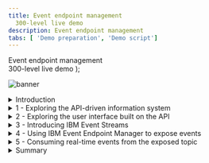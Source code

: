 ```yaml
---
title: Event endpoint management
  300-level live demo
description: Event endpoint management
tabs: [ 'Demo preparation', 'Demo script']
---
```


  <span>
    Event endpoint management <br /> 300-level live demo
  </span> );

![banner](https://raw.githubusercontent.com/ibm-garage-tsa/platinum-demos/master/src/pages/300-integration-event-endpoint-management/images/eem-script-banner-10-12-22.jpg)
<span id="place1"></span>

<details>

<summary>Introduction</summary>

<br/>

In this demo we’ll explore how the data from an airports flight information system gets distributed to various other systems. These will include a Flight Information Board, and a mobile application for an airline. The Flight Information Board gets flight information using a traditional API. We will show how a new event stream for flight information on can be easily made available to the developers of the airline mobile application. This will enable the mobile app to receive flight delays the moment they occur, resulting in an improved and more marketable experience.

<br/>

We will explore how we satisfy the requirements of a restaurant that wants to place time-sensitive advertisements on an airline's mobile application.

<br/>

Let’s get started!

<br/>

(Demo intro slides <a href="https://ibm.box.com/s/tph26q1zzqhix1t1fkm2ukyc9eqgwdbg" target="_blank" rel="noreferrer">here</a>)

<br/>

(Printer-ready PDF of demo script <a href="./300-Integration-event-endpoint-management-Demo-Script.pdf" target="_blank" rel="noreferrer">here</a>)

<br/>

</details>

<details>

<summary>1 - Exploring the API-driven information system</summary>

<br/>

| **1.1** | **Explore the Flight Information Manager UI** |
| :--- | :--- |
| **Narration** | Let’s first take a look at the flight information system itself so we understand the data we’re dealing with. The user interface for the flight information system is known as the Flight Information Manager. It shows us the current flights, and also provides us with a mechanism to add a delay to the anticipated departure time of a flight. |
| **Action** &nbsp; 1.1.1 | Show the Flight Information Manager UI, as highlighted in the narration above. <br/><br/> <img src="https://raw.githubusercontent.com/ibm-garage-tsa/platinum-demos/master/src/pages/300-integration-event-endpoint-management/images/300-eem-demo-1-1-1.png" width="800" /> |
| **Narration** | The Flight Information Manager uses a REST API available on the Flight Information Data Store. This API is only directly available to the Flight Information Manager user interface since it has the ability to perform sensitive functions, such as delaying the arrival time of a flight. |

| **1.2** | **Explore the existing REST API** |
| :--- | :--- |
| **Narration** | There are other systems, such as the Flight Information Boards around the airport that also need access to flight data but do not need access to the whole API. For example, the Flight Information Board should not have access to the API function to “delay” a flight.  An API management capability (IBM API Connect) is used to expose selected data and functions from the API in a Developer Portal. The developers of other applications can browse the various APIs available at the airport, and self-subscribe to use them in their applications. This means that their usage of the API can be tracked, controlled (e.g. rate limited) and indeed revoked. Lets take a quick look at the exposed REST API for flight information. |
| **Action** &nbsp; 1.2.1 | Go to the API management Portal and show the exposed REST API for flight information, noting that there is only a GET operation. |
| **Action** &nbsp; 1.2.2 | Show the IBM API Connect **Developer Portal** tab in the browser. <br/><br/> <img src="https://raw.githubusercontent.com/ibm-garage-tsa/platinum-demos/master/src/pages/300-integration-event-endpoint-management/images/300-eem-demo-1-2-2.png" width="800" /> |
| **Action** &nbsp; 1.2.3 | Click **API Products**. <br/><br/> <img src="https://raw.githubusercontent.com/ibm-garage-tsa/platinum-demos/master/src/pages/300-integration-event-endpoint-management/images/300-eem-demo-1-2-3.png" width="800" /> |
| **Action** &nbsp; 1.2.4 | Click **Flight API**. <br/><br/> <img src="https://raw.githubusercontent.com/ibm-garage-tsa/platinum-demos/master/src/pages/300-integration-event-endpoint-management/images/300-eem-demo-1-2-4.png" width="800" /> |
| **Action** &nbsp; 1.2.5 | Click **Flight API 1.0.0**. <br/><br/> <img src="https://raw.githubusercontent.com/ibm-garage-tsa/platinum-demos/master/src/pages/300-integration-event-endpoint-management/images/300-eem-demo-1-2-5.png" width="800" /> |
| **Action** &nbsp; 1.2.6 | Click the **GET /flights** operation. <br/><br/> <img src="https://raw.githubusercontent.com/ibm-garage-tsa/platinum-demos/master/src/pages/300-integration-event-endpoint-management/images/300-eem-demo-1-2-6.png" width="800" /> |
| **Narration** | Note that we’ve been able to explore this API right down to what operations are available, and even example data that would be returned. However, we cannot make calls on this API because we have not yet requested access to it. API Connect ensures only known consumers of the API can use it. |

<br/>

**[Go to top](#place1)**

</details>

<details>

<summary>2 - Exploring the user interface built on the API </summary>

<br/>

| **2.1** | **Display the flight board** |
| :--- | :--- |
| **Narration** | The Flight Information Board is one of the consumers of this flight information API. It retrieves the data every 5 minutes to get the latest flight information. &nbsp; &nbsp; &nbsp; &nbsp; &nbsp; &nbsp; &nbsp; &nbsp; &nbsp; &nbsp; &nbsp; &nbsp; &nbsp; &nbsp; &nbsp; &nbsp; &nbsp; &nbsp; &nbsp; &nbsp; &nbsp; &nbsp; &nbsp; |
| **Action** &nbsp; 2.1.1 | Bring up the Flight Information Board UI.  <br/><br/> <img src="https://raw.githubusercontent.com/ibm-garage-tsa/platinum-demos/master/src/pages/300-integration-event-endpoint-management/images/300-eem-demo-2-1-1.png" width="800" /> |

| **2.2** | **Explore the update rate of the Flight Information Board** |
| :--- | :--- |
| **Narration** |  Note that if we delay a flight using the Flight Information Manager, although it shows the new time straight away in that user interface, the Flight Information Board only picks up the change when it next polls the API, several minutes later.   |
| **Action** &nbsp; 2.2.1 | Show both the Flight Information Manager and the Flight Information Board on screen at the same time. Both screens are showing the same for now.<br/><br/> <img src="https://raw.githubusercontent.com/ibm-garage-tsa/platinum-demos/master/src/pages/300-integration-event-endpoint-management/images/300-eem-demo-2-2-1.png" width="800" /> |
| **Action** &nbsp; 2.2.2 | Click on one of the **Delay this flight** (1) buttons, enter **60** (2) for the minutes to be delayed, and click **OK** (3).<br/><br/> <img src="https://raw.githubusercontent.com/ibm-garage-tsa/platinum-demos/master/src/pages/300-integration-event-endpoint-management/images/300-eem-demo-2-2-2.png" width="800" /> |
| **Action** &nbsp; 2.2.3 | Show that the flight departure time has been updated on the manager only.<br/><br/> <img src="https://raw.githubusercontent.com/ibm-garage-tsa/platinum-demos/master/src/pages/300-integration-event-endpoint-management/images/300-eem-demo-2-2-3.png" width="800" /> |
| **Action** &nbsp; 2.2.4 | If required, wait 5 minutes to show that the Flight Board is updated. |
| **Narration** |  Clearly, we could reduce the poll interval to something that might be more responsive, but as we reduce this interval, we are increasing the load on the Flight Information Data Store. Note that there could be many other systems also requiring this information in a timely fashion (eg., taxi companies, ground crew systems, airlines). If they were all to poll with short time intervals, the Flight Information Data Store would quickly become overwhelmed. The Flight Information Data Store could of course implement performance measures such as caching, but it would end up having to cater to constantly increasing demands of consumers, in terms of both performance, and availability. <br/><br/><InlineNotification><strong>Narration Tip</strong>: This is a good time to discuss how common this situation is across scenarios in other industries where APIs are a commonly used way to provide data, but do not make it easy to receive data changes in a timely way. Examples might include fraudulent payment attempts, exceptional stock price movements, fire or other hazard alerts, refrigerator temperature thresholds etc. </InlineNotification> |

<br/>

**[Go to top](#place1)**

</details>

<details>

<summary>3 - Introducing IBM Event Streams </summary>

<br/>

| **3.1** | **Introduce Events, Kafka, and IBM Event Streams** |
| :--- | :--- |
| **Narration** |  Modern applications are turning to the open source publish/subscribe facility Apache Kafka to distribute information as it occurs by publishing event on topics. Publish/subscribe capabilities are certainly not new and messaging products have provided this pattern for decades. However, Apache Kafka has risen to popularity due to its out of the box ability to retain an event history, which makes it well suited to certain application patterns. IBM Cloud Pak for Integration provides both messaging (IBM MQ) and also a production strength implementation of Apache Kafka (IBM Event Streams). IBM Event Streams provides a Kubernetes operator that enables rapid deployment of Apache Kafka clusters, including a graphical user interface that simplifies familiarisation. |
| **Action** &nbsp; 3.1.1 | Show the **IBM Event Streams** tab in the browser. <br/><br/> <img src="https://raw.githubusercontent.com/ibm-garage-tsa/platinum-demos/master/src/pages/300-integration-event-endpoint-management/images/300-eem-demo-3-1-1.png" width="800" /> |

| **3.2** | **View events on Kafka topic** |
| :--- | :--- |
| **Narration** | It turns out our flight information system is already configured to publish events to a Kafka topic when we delay a flight.  |
| **Action** &nbsp; 3.2.1 | Navigate to **Topics** (1). Click **flight-delays** (2).<br/><br/> <img src="https://raw.githubusercontent.com/ibm-garage-tsa/platinum-demos/master/src/pages/300-integration-event-endpoint-management/images/300-eem-demo-3-2-1.png" width="800" /> |
| **Action** &nbsp; 3.2.2 | The events already emitted will be displayed. Select the top event (1) and show this corresponds to the flight you previously delayed (2). <br/><br/> <img src="https://raw.githubusercontent.com/ibm-garage-tsa/platinum-demos/master/src/pages/300-integration-event-endpoint-management/images/300-eem-demo-3-2-2.png" width="800" /> |
| **Action** &nbsp; 3.2.3 | Show that as you delay additional flights these show in the event stream. |
| **Narration** | Note that the events for each delay we create are present in the event history, and there is a very clear representation of their sequential order based on the “Offset” value. These will remain here, regardless of whether subscribers read them or not, and this is one of the key differences between Apache Kafka and messaging capabilities such as IBM MQ. Events can only be removed administratively, either by archiving those older than a certain time period, or a more sophisticated mechanism known as “log compaction” which is useful when at least one event for each data record must be preserved. |

| **3.3** | **Connect an application to the Kafka Cluster** |
| :--- | :--- |
| **Narration** | Applications consuming events from a Kafka cluster need to know the location of the bootstrap Kafka broker for initiation of their connection. You will notice that by default that IBM Event Streams only provides “internal” connections. That means you can only connect from within the OpenShift cluster. This connection can be used for example by the flight information system to publish events. |
| **Action** &nbsp; 3.3.1 | Click **Connect to this topic**.<br/><br/> <img src="https://raw.githubusercontent.com/ibm-garage-tsa/platinum-demos/master/src/pages/300-integration-event-endpoint-management/images/300-eem-demo-3-3-1.png" width="800" /> |
| **Action** &nbsp; 3.3.2 | Click **Internal** (1), then copy the **endpoint information** (2). We will use this later when configuring IBM Event Endpoint Manager. Note that we do not need to download any certificates because the demo Kafka cluster has security switched off for simplicity.  <br/><br/> <img src="https://raw.githubusercontent.com/ibm-garage-tsa/platinum-demos/master/src/pages/300-integration-event-endpoint-management/images/300-eem-demo-3-3-2.png" width="800" /> |
| **Narration** | The consumers ​of flight delay events (​such as the Flight Information Board and later, the airline mobile application) will be beyond the OpenShift cluster. We ​could do basic external exposure by configuring an “external” listener ​in the screens we've just explored, but this provides only limited control when we are exposing Kafka to consumers beyond our immediate sphere. We are going to look at a much more powerful way of exposing a topic, using IBM Event Endpoint Manager. Since this is in the same OpenShift cluster as this Kafka cluster, the internal listener will be sufficient as IBM Event Endpoint Manager will do the external exposure for us, then route to the internal connection. |

<br/>

**[Go to top](#place1)**

</details>

<details>

<summary>4 - Using IBM Event Endpoint Manager to expose events</summary>

<br/>

| **4.1** | **Manage the Async API** |
| :--- | :--- |
| **Narration** | IBM Event Endpoint Manager performs exactly the same role for asynchronous interfaces as IBM API Connect does for synchronous APIs. It allows us for example to make a selection of Kafka topics available in a catalogue and display them in a portal such that a developer can easily discover and subscribe to use them. It then protects the actual Kafka cluster by controlling access to it via a gateway.  Let’s add our Kafka topic to the IBM Event Endpoint Manager catalogue.  |
| **Action** &nbsp; 4.1.1 | Open the Cloud Pak for Integration Platform Navigator tab and click **Design APIs**.<br/><br/> <img src="https://raw.githubusercontent.com/ibm-garage-tsa/platinum-demos/master/src/pages/300-integration-event-endpoint-management/images/300-eem-demo-4-1-1.png" width="800" /> |
| **Action** &nbsp; 4.1.2 | Click **Develop APIs and products**.<br/><br/> <img src="https://raw.githubusercontent.com/ibm-garage-tsa/platinum-demos/master/src/pages/300-integration-event-endpoint-management/images/300-eem-demo-4-1-2.png" width="800" /> |
| **Action** &nbsp; 4.1.3 | Select **Add** (1) in the top right, and select **AsyncAPI (from Kafka topic) (2).** <br/><br/> <img src="https://raw.githubusercontent.com/ibm-garage-tsa/platinum-demos/master/src/pages/300-integration-event-endpoint-management/images/300-eem-demo-4-1-3.png" width="800" /> |
| **Action** &nbsp; 4.1.4 | Enter **Flight Delays** in the Title field.<br/><br/> <img src="https://raw.githubusercontent.com/ibm-garage-tsa/platinum-demos/master/src/pages/300-integration-event-endpoint-management/images/300-eem-demo-4-1-4.png" width="800" /> |
| **Narration** | IBM Event Endpoint Management can provide access to topics on multiple Kafka clusters via a single “event gateway”. Consumers therefore only have to connect to one bootstrap server (the event gateway) with one set of credentials regardless of which Kafka cluster their topics reside on. <br/><br/>As we add the topic to the catalogue for external exposure, we also choose to provide a schema for the event data. This ensures that all consumers of the events know what data model to expect from this topic. |
| **Action** &nbsp; 4.1.5 | Enter the Kafka listener URL from the earlier step in the **Bootstrap Servers** field (1) in the Servers section. In the Channel field enter the topic name **flight-delays** (2). Upload the **Flight-Delay.avsc** (3) schema that can be downloaded from <a href="https://raw.githubusercontent.com/IBM/platinum-demo-code-eem/main/resources/Flight-Delays.avsc" target="_blank" rel="noreferrer">here</a> If you wish, you can download this in advance. Click **Next** (4).<br/><br/><img src="https://raw.githubusercontent.com/ibm-garage-tsa/platinum-demos/master/src/pages/300-integration-event-endpoint-management/images/300-eem-demo-4-1-5.png" width="800" /> |
| **Narration** | We will choose to publish the topic straight away, which will automatically create a Product and publish that within the Sandbox catalog. By default it will secure the topic in the same way we would a synchronous API, using an API Key and Secret. This enables us to hide what might be a more complex security model used on your Kafka cluster (such as mTLS).  Note that AsyncAPIs exposed by the event gateway are always protected with TLS communication, even if the underlying Kafka broker is not, as is the case in this demo. |
| **Action** &nbsp; 4.1.6 | Check **Publish this API** (1) and click **Next** (2).<br/><br/> <img src="https://raw.githubusercontent.com/ibm-garage-tsa/platinum-demos/master/src/pages/300-integration-event-endpoint-management/images/300-eem-demo-4-1-6.png" width="800" /> |
| **Narration** | The next page shows the API key and secret that are needed to access the Async API from your Kafka consumer.  These will take the place of the username and password in your consumer properties. |
| **Action** &nbsp; 4.1.7 | Click **Edit API** to continue.<br/><br/> <img src="https://raw.githubusercontent.com/ibm-garage-tsa/platinum-demos/master/src/pages/300-integration-event-endpoint-management/images/300-eem-demo-4-1-7.png" width="800" /> |
| **Narration** | The next page is where you can enter a vast array of optional detail about the API, that will ultimately be published to the catalog. However, we do not need to add any further detail at this stage. |
| **Action** &nbsp; 4.1.8 | The next screen is the Edit API screen, but you do not need to do anything here.  Simply ensure that the **online switch** is green, indicating the API is online. <br/><br/> <img src="https://raw.githubusercontent.com/ibm-garage-tsa/platinum-demos/master/src/pages/300-integration-event-endpoint-management/images/300-eem-demo-4-1-8.png" width="800" /> |
| **Narration** | To manage granular access to topics would normally require a Kafka administrator to create and maintain multiple access control lists (ACLs). IBM Event Endpoint Manager enables consumers to self-administer their own access to topics. The Kafka administrator need only set up access between the Kafka cluster and the event gateway. From that point onward, the person deciding which topics the consumers can subscribe to no longer needs to be a Kafka specialist. |

<br/>

**[Go to top](#place1)**

</details>

<details>

<summary>5 - Consuming real-time events from the exposed topic </summary>

<br/>

| **5.1** | **Discover the Async API from an app developer’s perspective** |
| :--- | :--- |
| **Narration** | Let’s get back to our airport scenario. There is a restaurant at the airport that is struggling to fill its tables. They have discovered that the first thing people do when their plane is badly delayed is to go find somewhere to eat, so they see this as an excellent opportunity to capture extra trade and draw those customers to their restaurant. They are prepared to invest in advertising, but it needs to be extremely timely if it’s going to capture this particular opportunity as people make decisions within seconds when they see their flight delayed. They need to get a notification to customers immediately, perhaps before the delay is even posted on the departure boards. They approach the main airline at the airport asking if they can place an advert on the mobile application alongside the delay notification, but they are only prepared to pay for an advert if it is delivered within a handful of seconds of the delay being published by the flight information system. <br/><br/>The developers of the airline app investigate the design of the current delay notification in their app. It uses an API to retrieve flight delays from the flight information system, but the API only polls once every five minutes, to avoid undue pressure on the back end database. They come to the Portal to see if there are alternative ways to find out about delays. They find the REST API for flight information that they’re currently using. They then discover there is also an Async API for “Flight Delays” which would enable them to be immediately notified, so they explore how they could incorporate retrieving events from Kafka into their mobile application.  |
| **Action** &nbsp; 5.1.1 | Go to the API Connect Developer Portal tab and click on **API Products**. Note that if you are already on the API Products page, you may need to refresh the browser page as you just added a new AsyncAPI product. <br/><br/> <img src="https://raw.githubusercontent.com/ibm-garage-tsa/platinum-demos/master/src/pages/300-integration-event-endpoint-management/images/300-eem-demo-5-1-1.png" width="800" /> |
| **Action** &nbsp; 5.1.2 | Explain the two entries, as highlighted in the narration above. <br/><br/> <img src="https://raw.githubusercontent.com/ibm-garage-tsa/platinum-demos/master/src/pages/300-integration-event-endpoint-management/images/300-eem-demo-5-1-2.png" width="800" /> |
| **Narration** | Note that APIs are gathered together into “Products”. You could gather multiple topics under one Product, and they could even originate from different Kafka clusters. Access is then defined at the Product level, so you can easily subscribe to a whole suite of events or APIs in one go. Simple products are automatically created for development purposes and that’s what we will use in this demonstration. |
| **Action** &nbsp; 5.1.3 | Click **Flight Delays auto product** (the automatically-generated product we created earlier).<br/><br/> <img src="https://raw.githubusercontent.com/ibm-garage-tsa/platinum-demos/master/src/pages/300-integration-event-endpoint-management/images/300-eem-demo-5-1-3.png" width="800" /> |
| **Action** &nbsp; 5.1.4 | Click **Flight Delays**.<br/><br/> <img src="https://raw.githubusercontent.com/ibm-garage-tsa/platinum-demos/master/src/pages/300-integration-event-endpoint-management/images/300-eem-demo-5-1-4.png" width="800" /> |
| **Narration** | This next page will show documentation we provided when we added this API to the catalogue to help the consumer decide if this topic provides what they need. From this page you will find the values needed for connectivity. Note that the bootstrap server is that of the event gateway, not that of the original Kafka cluster. You will also find some example code samples to simplify application development. |
| **Action** &nbsp; 5.1.5 | Explain the screen, as highlighted in the narration above.<br/><br/> <img src="https://raw.githubusercontent.com/ibm-garage-tsa/platinum-demos/master/src/pages/300-integration-event-endpoint-management/images/300-eem-demo-5-1-5.png" width="800" /> |

| **5.2** | **Subscribe to the Async API** |
| :--- | :--- |
| **Narration** | From the detail we’ve found so far on the API, it looks ideal for providing the notifications for our restaurant mobile app, so we decide to collate the connection details and subscribe to the Async API. Just to reinforce what’s happening here – these are the connection details to the event gateway provided by IBM Event Endpoint Management, not to the actual underlying Kafka cluster. However, the event gateway "looks" just like a Kafka cluster to the consuming application. |
| **Action** &nbsp; 5.2.1 | Click the arrow next to flight delays in the overview on the left, then select **Subscribe (operation)**. <br/><br/> <img src="https://raw.githubusercontent.com/ibm-garage-tsa/platinum-demos/master/src/pages/300-integration-event-endpoint-management/images/300-eem-demo-5-2-1.png" width="800" /> |
| **Action** &nbsp; 5.2.2 | Scroll down on the right hand side to the **Properties** section (1) and obtain the value for **client.id** and **bootstrap.servers** (2). <br/><br/> <img src="https://raw.githubusercontent.com/ibm-garage-tsa/platinum-demos/master/src/pages/300-integration-event-endpoint-management/images/300-eem-demo-5-2-2.png" width="800" /> |
| **Action** &nbsp; 5.2.3 | Click **Get Access** in the top left. If for any reason you are not logged into the Portal, this is the point at which you will be forced to log in.  <br/><br/> <img src="https://raw.githubusercontent.com/ibm-garage-tsa/platinum-demos/master/src/pages/300-integration-event-endpoint-management/images/300-eem-demo-5-2-3.png" width="800" /> |
| **Narration** | Products are made available to subscribers through “Plans”. This gives us the opportunity to have different policies depending on the plan that is chosen. If APIs are monetized APIs, each plan might have a different cost, or some plans might only available to selected user groups. |
| **Action** &nbsp; 5.2.4 | Select the **Default** pricing plan to continue. <br/><br/> <img src="https://raw.githubusercontent.com/ibm-garage-tsa/platinum-demos/master/src/pages/300-integration-event-endpoint-management/images/300-eem-demo-5-2-4.png" width="800" /> |
| **Narration** | As a developer, you may be writing several applications, each using different APIs. From a security perspective you might not want all applications you work with to have access to all of the APIs that you have subscribed to. For this reason, you can create an “Application” within IBM Event Endpoint Manager for each of your applications, and individually subscribe them only to the Plans on the Products they need. Each application will get its own unique Key and Secret such that it can be identified when attempting to access the APIs.<br/><br/>At this point you will need to create an ‘Application’ in the portal. This is simply an identity or set of credentials that your actual application will use. |
| **Action** &nbsp; 5.2.5 | Click **Create Application** on the right.<br/><br/> <img src="https://raw.githubusercontent.com/ibm-garage-tsa/platinum-demos/master/src/pages/300-integration-event-endpoint-management/images/300-eem-demo-5-2-5.png" width="800" /> |
| **Action** &nbsp; 5.2.6 | Name the application **Airline App** (1) and click **Save** (2). <br/><br/> <img src="https://raw.githubusercontent.com/ibm-garage-tsa/platinum-demos/master/src/pages/300-integration-event-endpoint-management/images/300-eem-demo-5-2-6.png" width="800" /> |
| **Action** &nbsp; 5.2.7 | You will now see a dialog showing the **Key** and **Secret** for this application to access the API. <br/><br/><InlineNotification><strong>NOTE</strong>: It is very important that you save these, as they cannot be retrieved later. </InlineNotification><br/><br/> <img src="https://raw.githubusercontent.com/ibm-garage-tsa/platinum-demos/master/src/pages/300-integration-event-endpoint-management/images/300-eem-demo-5-2-7.png" width="800" /> |
| **Action** &nbsp; 5.2.8 | Close this dialog then select your newly created application on the left. <br/><br/> <img src="https://raw.githubusercontent.com/ibm-garage-tsa/platinum-demos/master/src/pages/300-integration-event-endpoint-management/images/300-eem-demo-5-2-8.png" width="800" /> |
| **Action** &nbsp; 5.2.9 | Review the details then click **Next**. Your subscription will be complete. <br/><br/> <img src="https://raw.githubusercontent.com/ibm-garage-tsa/platinum-demos/master/src/pages/300-integration-event-endpoint-management/images/300-eem-demo-5-2-9.png" width="800" /> |

| **5.3** | **Consume the events** |
| :--- | :--- |
| **Narration** | We now have all the credentials we need for our Airline App to subscribe to the Kafka topic via IBM Event Endpoint Manager’s gateway. All we need now is an application to consume the events. We’re not going to create the actual airline mobile app, we’re just going to give you an example, built using the sample code from the Portal, for what the server side of the mobile application would be doing in order to pick up the events. <br/><br/>Recall that the IBM Event Endpoint Manager gateway always enforces TLS encryption on external requests, so our consumer will need to have a copy of the gateway’s public TLS certificate. We will download this certificate and store it somewhere that the consuming application can retrieve at runtime. |
| **Action** &nbsp; 5.3.1 | Install the server certificate from the event gateway endpoint ready for the client application. There is a script to do this:<br/><br/><code>./install-certificate.sh</code><br/><br/><img src="https://raw.githubusercontent.com/ibm-garage-tsa/platinum-demos/master/src/pages/300-integration-event-endpoint-management/images/300-eem-demo-5-3-1.png" width="800" /> |
| **Narration** | The example in our demo is simply a java consumer that simulates the way the Airline App would receive Kafka events, such that we can see them arriving in real time. |
| **Action** &nbsp; 5.3.2 |  The script that runs the consumer code itself is called ./setup-client-app.sh and is one of the files you downloaded in the beginning. This takes five arguments: <br/><br/> 1) **Target Namespace:** this is normally cp4i <br/><br/>2) **Kafka Client Id:** this is retrieved from the Developer Portal in the properties section<br/><br/> <img src="https://raw.githubusercontent.com/ibm-garage-tsa/platinum-demos/master/src/pages/300-integration-event-endpoint-management/images/300-eem-demo-5-3-2-clientid.png" width="800" /> <br/>3) **Gateway Username:** this is the API Key that you copied in this step.<br/><br/> <img src="https://raw.githubusercontent.com/ibm-garage-tsa/platinum-demos/master/src/pages/300-integration-event-endpoint-management/images/300-eem-demo-5-3-2-apikey.png" width="800" /> <br/>4) **Gateway Password:** this is the API Secret also shown in the screenshot above.<br/><br/> <img src="https://raw.githubusercontent.com/ibm-garage-tsa/platinum-demos/master/src/pages/300-integration-event-endpoint-management/images/300-eem-demo-5-3-2-apisecret.png" width="800" /><br/><br/>5) **Flight Number:** this is the flight number you want to monitor. This needs to be within quotes, e.g. "EZY 6005" |
| **Action** &nbsp; 5.3.3 | Here is an example. Remember, this needs to be customized with your configuration: <br/><br/><code>./setup-client-app.sh cp4i 64a66394-84dd-4b8b-b78c-202e24125632 8515b170f10b6937c4ba89f1c6eaf325 746f7e1f89415723d00366acd0574410 "EZY 6005" </code><br/><br/>This will automatically build a container and run it on Red Hat OpenShift. <br/><br/><InlineNotification><strong>NOTE</strong>: When entering the flight number, be sure to type the quotation marks directly in your Terminal window. Copying and pasting from another text editor may result in no delays being reported.</InlineNotification> |
| **Action** &nbsp; 5.3.4 | In the Flight Information Manager, click the button to delay the flight you entered in the consumer app. Enter **180** minutes (1), then click **OK** (2). <br/><br/> <img src="https://raw.githubusercontent.com/ibm-garage-tsa/platinum-demos/master/src/pages/300-integration-event-endpoint-management/images/300-eem-demo-5-3-4.png" width="800" /> <br/> |
| **Action** &nbsp; 5.3.5 | Now return to the terminal window where the script was run, and you will see a message.  <br/><br/>"Your flight EZY 6005 has been delayed by 180 minutes. You can eat at ACME Restaurant and get a 10% discount! Would you like to book a table before the others on your plane take them all?" <br/><br/><img src="https://raw.githubusercontent.com/ibm-garage-tsa/platinum-demos/master/src/pages/300-integration-event-endpoint-management/images/300-eem-demo-5-3-5.png" width="800" /><br/> |
| **Narration** | We see the following message, which of course in real life would appear on the airline mobile app alongside the delay notification.<br/><br/>"Your flight EZY 6005 has been delayed by 180 minutes. You can eat at ACME Restaurant and get a 10% discount! Would you like to book a table before the others on your plane take them all?"<br/><br/>Notice that it takes a while before the flight board shows the delay, since it is still using API polling to get flight information. <br/><br/><img src="https://raw.githubusercontent.com/ibm-garage-tsa/platinum-demos/master/src/pages/300-integration-event-endpoint-management/images/300-eem-demo-5-3-5b.png" width="800" /><br/> |

<br/>

**[Go to top](#place1)**

</details>

<details>

<summary>Summary</summary>

<br/>

In the demo we saw an example of a use case that was better served by listening to Kafka events than by polling synchronous APIs. We were able to react instantly to an event happening rather than wait a full polling interval. Furthermore, we did that without putting any additional load on the back-end system, as the Kafka stream provided full decoupling and is completely independent of the flight delay information. It is becoming clear that the most powerful way of exposing a back end’s capabilities is with both APIs and events. Even a single consumer is likely to need to retrieve data in different styles for different scenarios.

<br/>

However, the real purpose of the demo was to show how events could be shared, and governed in the same way as APIs, extending API management into event endpoint management. The topics were discoverable in a catalogue from which the consumer could self-subscribe to receive events. Access to the events was then securely exposed using IBM's unique event gateway that transparently routes the Kafka protocol to the underlying Kafka brokers.

<br/>

Thank you for attending today’s presentation.

<br/>

**[Go to top](#place1)**

</details>
